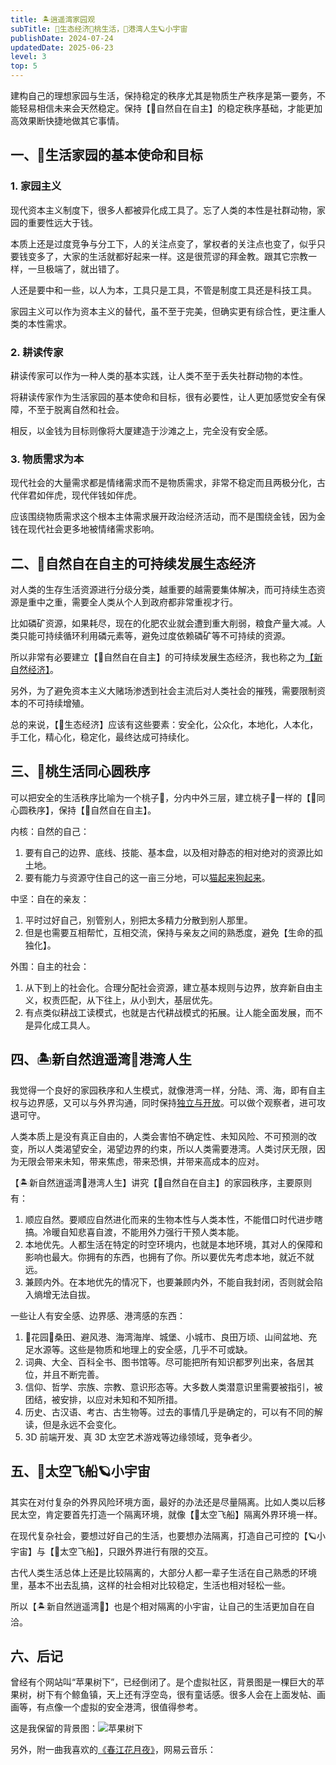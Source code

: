```yaml
---
title: 🏝️逍遥湾家园观
subTitle: 🌳生态经济🍑桃生活，🌅港湾人生🪐小宇宙
publishDate: 2024-07-24
updatedDate: 2025-06-23
level: 3
top: 5
---
```


建构自己的理想家园与生活，保持稳定的秩序尤其是物质生产秩序是第一要务，不能轻易相信未来会天然稳定。保持【🌳自然自在自主】的稳定秩序基础，才能更加高效果断快捷地做其它事情。

## 一、🏡生活家园的基本使命和目标

### 1. 家园主义

现代资本主义制度下，很多人都被异化成工具了。忘了人类的本性是社群动物，家园的重要性远大于钱。

本质上还是过度竞争与分工下，人的关注点变了，掌权者的关注点也变了，似乎只要钱变多了，大家的生活就都好起来一样。这是很荒谬的拜金教。跟其它宗教一样，一旦极端了，就出错了。

人还是要中和一些，以人为本，工具只是工具，不管是制度工具还是科技工具。

家园主义可以作为资本主义的替代，虽不至于完美，但确实更有综合性，更注重人类的本性需求。

### 2. 耕读传家

耕读传家可以作为一种人类的基本实践，让人类不至于丢失社群动物的本性。

将耕读传家作为生活家园的基本使命和目标，很有必要性，让人更加感觉安全有保障，不至于脱离自然和社会。

相反，以金钱为目标则像将大厦建造于沙滩之上，完全没有安全感。

### 3. 物质需求为本

现代社会的大量需求都是情绪需求而不是物质需求，非常不稳定而且两极分化，古代伴君如伴虎，现代伴钱如伴虎。

应该围绕物质需求这个根本主体需求展开政治经济活动，而不是围绕金钱，因为金钱在现代社会更多地被情绪需求影响。

## 二、🌳自然自在自主的可持续发展生态经济

对人类的生存生活资源进行分级分类，越重要的越需要集体解决，而可持续生态资源是重中之重，需要全人类从个人到政府都非常重视才行。

比如磷矿资源，如果耗尽，现在的化肥农业就会遭到重大削弱，粮食产量大减。人类只能可持续循环利用磷元素等，避免过度依赖磷矿等不可持续的资源。

所以非常有必要建立【🌳自然自在自主】的可持续发展生态经济，我也称之为[【新自然经济】](/xyy/20241008-新自然经济)。

另外，为了避免资本主义大赌场渗透到社会主流后对人类社会的摧残，需要限制资本的不可持续增殖。

总的来说，【🌳生态经济】应该有这些要素：安全化，公众化，本地化，人本化，手工化，精心化，稳定化，最终达成可持续化。

## 三、🍑桃生活同心圆秩序

可以把安全的生活秩序比喻为一个桃子🍑，分内中外三层，建立桃子🍑一样的【🍑同心圆秩序】，保持【🌳自然自在自主】。

内核：自然的自己：

1. 要有自己的边界、底线、技能、基本盘，以及相对静态的相对绝对的资源比如土地。
2. 要有能力与资源守住自己的这一亩三分地，可以[猫起来狗起来](/xyy/20240724c)。

中坚：自在的亲友：

1. 平时过好自己，别管别人，别把太多精力分散到别人那里。
2. 但是也需要互相帮忙，互相交流，保持与亲友之间的熟悉度，避免【生命的孤独化】。

外围：自主的社会：

1. 从下到上的社会化。合理分配社会资源，建立基本规则与边界，放弃新自由主义，权责匹配，从下往上，从小到大，基层优先。
2. 有点类似耕战工读模式，也就是古代耕战模式的拓展。让人能全面发展，而不是异化成工具人。

## 四、🏝️新自然逍遥湾🌅港湾人生

我觉得一个良好的家园秩序和人生模式，就像港湾一样，分陆、湾、海，即有自主权与边界感，又可以与外界沟通，同时保持[独立与开放](/xyy/20240716b)。可以做个观察者，进可攻退可守。

人类本质上是没有真正自由的，人类会害怕不确定性、未知风险、不可预测的改变，所以人类渴望安全，渴望边界的约束，所以人类需要港湾。人类讨厌无限，因为无限会带来未知，带来焦虑，带来恐惧，并带来高成本的应对。

【🏝️新自然逍遥湾🌅港湾人生】讲究【🌳自然自在自主】的家园秩序，主要原则有：

1. 顺应自然。要顺应自然进化而来的生物本性与人类本性，不能借口时代进步瞎搞。冷暖自知悲喜自渡，不能用外力强行干预人类本能。
2. 本地优先。人都生活在特定的时空环境内，也就是本地环境，其对人的保障和影响也最大。你拥有的东西，也拥有了你。所以要优先考虑本地，就近不就远。
3. 兼顾内外。在本地优先的情况下，也要兼顾内外，不能自我封闭，否则就会陷入熵增无法自拔。

一些让人有安全感、边界感、港湾感的东西：

1. 🌸花园🌳桑田、避风港、海湾海岸、城堡、小城市、良田万顷、山间盆地、充足水源等。这些是物质和地理上的安全感，几乎不可或缺。
2. 词典、大全、百科全书、图书馆等。尽可能把所有知识都罗列出来，各居其位，并且不断完善。
3. 信仰、哲学、宗族、宗教、意识形态等。大多数人类潜意识里需要被指引，被团结，被安排，以应对未知和不知所措。
4. 历史、古汉语、考古、古生物等。过去的事情几乎是确定的，可以有不同的解读，但是永远不会变化。
5. 3D 前端开发、真 3D 太空艺术游戏等边缘领域，竞争者少。

## 五、🚀太空飞船🪐小宇宙

其实在对付复杂的外界风险环境方面，最好的办法还是尽量隔离。比如人类以后移民太空，肯定要首先打造一个隔离环境，就像【🚀太空飞船】隔离外界环境一样。

在现代复杂社会，要想过好自己的生活，也要想办法隔离，打造自己可控的【🪐小宇宙】与【🚀太空飞船】，只跟外界进行有限的交互。

古代人类生活总体上还是比较隔离的，大部分人都一辈子生活在自己熟悉的环境里，基本不出去乱搞，这样的社会相对比较稳定，生活也相对轻松一些。

所以【🏝️新自然逍遥湾🌅】也是个相对隔离的小宇宙，让自己的生活更加自在自洽。

## 六、后记

曾经有个网站叫“苹果树下”，已经倒闭了。是个虚拟社区，背景图是一棵巨大的苹果树，树下有个鲸鱼镇，天上还有浮空岛，很有童话感。很多人会在上面发帖、画画等，有点像一个虚拟的安全港湾，很值得参考。

这是我保留的背景图：![苹果树下](/images/shuxia.jpg)

另外，附一曲我喜欢的[《春江花月夜》](/audios/春江花月夜-古筝.mp3)，网易云音乐：

<MusicPlayer netease={5273867} />
